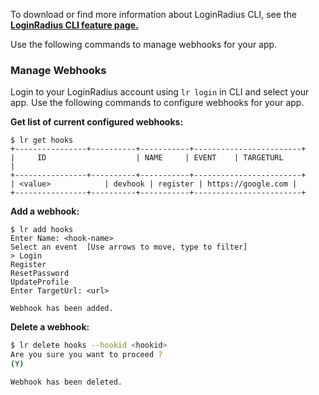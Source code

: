 To download or find more information about LoginRadius CLI, see the **<a href="https://www.loginradius.com/open-source/cli/" target="_blank">LoginRadius CLI feature page.</a>**

Use the following commands to manage webhooks for your app.

### Manage Webhooks

Login to your LoginRadius account using `lr login` in CLI and select your app. Use the following commands to configure webhooks for your app.

**Get list of current configured webhooks:**

```shell
$ lr get hooks
+----------------+----------+-----------+------------------------+
|     ID                    | NAME     | EVENT    | TARGETURL               |
+----------------+----------+-----------+------------------------+
| <value>            | devhook | register | https://google.com |
+----------------+----------+-----------+------------------------+
```

**Add a webhook:**

```shell
$ lr add hooks
Enter Name: <hook-name>
Select an event  [Use arrows to move, type to filter]
> Login
Register
ResetPassword
UpdateProfile
Enter TargetUrl: <url>

Webhook has been added.
```

**Delete a webhook:**

```sh
$ lr delete hooks --hookid <hookid>
Are you sure you want to proceed ?
(Y)

Webhook has been deleted.
```
